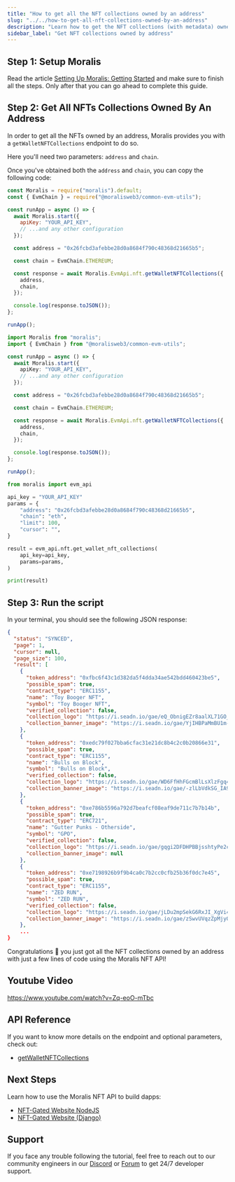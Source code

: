 ```yaml
---
title: "How to get all the NFT collections owned by an address"
slug: "../../how-to-get-all-nft-collections-owned-by-an-address"
description: "Learn how to get the NFT collections (with metadata) owned by an address using Moralis NFT API."
sidebar_label: "Get NFT collections owned by address"
---
```


## Step 1: Setup Moralis

Read the article [Setting Up Moralis: Getting Started](/web3-data-api/evm/get-your-api-key) and make sure to finish all the steps. Only after that you can go ahead to complete this guide.

## Step 2: Get All NFTs Collections Owned By An Address

In order to get all the NFTs owned by an address, Moralis provides you with a `getWalletNFTCollections` endpoint to do so.

Here you'll need two parameters: `address` and `chain`.

Once you've obtained both the `address` and `chain`, you can copy the following code:


<Tabs groupId="programming-language">
  <TabItem value="javascript" label="index.js (JavaScript)" default>

```javascript index.js
const Moralis = require("moralis").default;
const { EvmChain } = require("@moralisweb3/common-evm-utils");

const runApp = async () => {
  await Moralis.start({
    apiKey: "YOUR_API_KEY",
    // ...and any other configuration
  });

  const address = "0x26fcbd3afebbe28d0a8684f790c48368d21665b5";

  const chain = EvmChain.ETHEREUM;

  const response = await Moralis.EvmApi.nft.getWalletNFTCollections({
    address,
    chain,
  });

  console.log(response.toJSON());
};

runApp();
```

</TabItem>
<TabItem value="typescript" label="index.ts (TypeScript)">

```typescript index.ts
import Moralis from "moralis";
import { EvmChain } from "@moralisweb3/common-evm-utils";

const runApp = async () => {
  await Moralis.start({
    apiKey: "YOUR_API_KEY",
    // ...and any other configuration
  });

  const address = "0x26fcbd3afebbe28d0a8684f790c48368d21665b5";

  const chain = EvmChain.ETHEREUM;

  const response = await Moralis.EvmApi.nft.getWalletNFTCollections({
    address,
    chain,
  });

  console.log(response.toJSON());
};

runApp();
```

</TabItem>
<TabItem value="python" label="index.py (Python)">

```python index.py
from moralis import evm_api

api_key = "YOUR_API_KEY"
params = {
    "address": "0x26fcbd3afebbe28d0a8684f790c48368d21665b5",
    "chain": "eth",
    "limit": 100,
    "cursor": "",
}

result = evm_api.nft.get_wallet_nft_collections(
    api_key=api_key,
    params=params,
)

print(result)
```

</TabItem>
</Tabs>

## Step 3: Run the script


<RunTheScript />

In your terminal, you should see the following JSON response:

```json
{
  "status": "SYNCED",
  "page": 1,
  "cursor": null,
  "page_size": 100,
  "result": [
    {
      "token_address": "0xfbc6f43c1d382da5f4dda34ae542bdd460423be5",
      "possible_spam": true,
      "contract_type": "ERC1155",
      "name": "Toy Booger NFT",
      "symbol": "Toy Booger NFT",
      "verified_collection": false,
      "collection_logo": "https://i.seadn.io/gae/eQ_ObnigEZr8aalXL71GO_3Cs6xGrIiNKRKtbvPS9d-OAIgQeBkqGyjtKZMcu4DuVaknkuk0_E4TtIpjs0UIe3cFBJmHXV5-mitjrw?w=500&auto=format",
      "collection_banner_image": "https://i.seadn.io/gae/YjIHBPaMmBU1m-CHjZwcLNGhxhgDoJrSrXZCZi3xvBaGJKM-FQISrKzsWHdFoLifl-IzEWuVZ8uJLelUSE6oOjoxaizyswbI5wmkjFg?w=500&auto=format"
    },
    {
      "token_address": "0xedc79f027bba6cfac31e21dc8b4c2c0b20866e31",
      "possible_spam": true,
      "contract_type": "ERC1155",
      "name": "Bulls on Block",
      "symbol": "Bulls on Block",
      "verified_collection": false,
      "collection_logo": "https://i.seadn.io/gae/WD6FfHhFGcmBlLsXlzFgq4Za8TlC5065GRUJwXjnRgUpkMrLLr8-SMcVgRzUnuxtKZ8mXcwvG_iydceIDJ2_NGxMTil0uWnB8i4IFg?w=500&auto=format",
      "collection_banner_image": "https://i.seadn.io/gae/-zlLbVdkSG_IA9p_fJxajDyBA6SyzQ1_Q4lwFkpan_NM51rk7NsEM6Drs6sMaCkZP7QEfVNRYOLl7o-GLQzd4ShDWNZiTf6BHx-m?w=500&auto=format"
    },
    {
      "token_address": "0xe786b5596a792d7beafcf08eaf9de711c7b7b14b",
      "possible_spam": true,
      "contract_type": "ERC721",
      "name": "Gutter Punks - Otherside",
      "symbol": "GPO",
      "verified_collection": false,
      "collection_logo": "https://i.seadn.io/gae/gqgi2DFDHPBBjsshtyPe2cN019JZmML8gBfy1Hg5LhOEckX-BRPLqWfQf_xqGyWB9YtFefq5jh35JIp-YSadq8fN9rlZKS-N6TK8?w=500&auto=format",
      "collection_banner_image": null
    },
    {
      "token_address": "0xe7198926b9f9b4ca0c7b2cc0cfb25b36f0dc7e45",
      "possible_spam": true,
      "contract_type": "ERC1155",
      "name": "ZED RUN",
      "symbol": "ZED RUN",
      "verified_collection": false,
      "collection_logo": "https://i.seadn.io/gae/jLDu2mpSekG6RxJI_XgVi4Uhf3NFZ5thkJrNwVXkbL3c7fKwQoxJSGiiolCjIijUPBf8_QtoDMLPla6PyDEo4mcDIysTp1LVp5s3tlU?w=500&auto=format",
      "collection_banner_image": "https://i.seadn.io/gae/zSwvUVqzZpMjyOTiAQCtkb9Uw-G3O-j4Iilmb_QfcMSMMS4V9rNUjBs4icxxDzEfk1kMiwijCiT3tDxWBXDs-gI1TFyT6I6KaG20P70?w=500&auto=format"
    },
    ...
}
```

Congratulations 🥳 you just got all the NFT collections owned by an address with just a few lines of code using the Moralis NFT API!

## Youtube Video

https://www.youtube.com/watch?v=Zq-eoO-mTbc

## API Reference

If you want to know more details on the endpoint and optional parameters, check out:


  - <a href="/web3-data-api/evm/reference/get-wallet-nft-collections">getWalletNFTCollections</a>


## Next Steps

Learn how to use the Moralis NFT API to build dapps:


  - <a href="/guides/token-gating-website-nextjs">NFT-Gated Website NodeJS</a>
  - <a href="/guides/token-gating-website-django">NFT-Gated Website (Django)</a>


## Support

If you face any trouble following the tutorial, feel free to reach out to our community engineers in our [Discord](https://moralis.io/discord) or [Forum](https://forum.moralis.io) to get 24/7 developer support.
